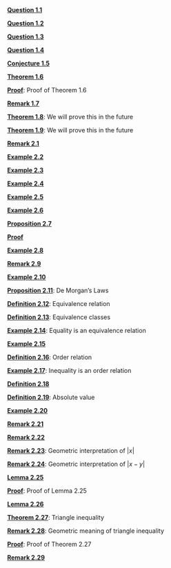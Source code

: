 \providecommand{\Pageref}[1]{\hfill p.\pageref{#1}}
 [**Question 1.1**](#Question-1)\Pageref{Question-1}

 [**Question 1.2**](#Question-2)\Pageref{Question-2}

 [**Question 1.3**](#Question-1.3)\Pageref{Question-1.3}

 [**Question 1.4**](#Question-1.4)\Pageref{Question-1.4}

 [**Conjecture 1.5**](#conj-line)\Pageref{conj-line}

 [**Theorem 1.6**](#theorem-root-2)\Pageref{theorem-root-2}

 [**Proof**](#proof-of-theorem): Proof of Theorem 1.6\Pageref{proof-of-theorem}

 [**Remark 1.7**](#Remark-1.7)\Pageref{Remark-1.7}

 [**Theorem 1.8**](#we-will-prove-this-in-the-future): We will prove this in the future\Pageref{we-will-prove-this-in-the-future}

 [**Theorem 1.9**](#we-will-prove-this-in-the-future-1): We will prove this in the future\Pageref{we-will-prove-this-in-the-future-1}

 [**Remark 2.1**](#Remark-2.1)\Pageref{Remark-2.1}

 [**Example 2.2**](#Example-2.2)\Pageref{Example-2.2}

 [**Example 2.3**](#Example-2.3)\Pageref{Example-2.3}

 [**Example 2.4**](#Example-2.4)\Pageref{Example-2.4}

 [**Example 2.5**](#Example-2.5)\Pageref{Example-2.5}

 [**Example 2.6**](#Example-2.6)\Pageref{Example-2.6}

 [**Proposition 2.7**](#Proposition-Equality-Sets)\Pageref{Proposition-Equality-Sets}

 [**Proof**](#Proof*-2.1)\Pageref{Proof*-2.1}

 [**Example 2.8**](#Example-2.8)\Pageref{Example-2.8}

 [**Remark 2.9**](#Remark-2.9)\Pageref{Remark-2.9}

 [**Example 2.10**](#Example-2.10)\Pageref{Example-2.10}

 [**Proposition 2.11**](#de-morgans-laws): De Morgan’s Laws\Pageref{de-morgans-laws}

 [**Definition 2.12**](#equivalence-relation-1): Equivalence relation\Pageref{equivalence-relation-1}

 [**Definition 2.13**](#equivalence-classes): Equivalence classes\Pageref{equivalence-classes}

 [**Example 2.14**](#equality-is-an-equivalence-relation): Equality is an equivalence relation\Pageref{equality-is-an-equivalence-relation}

 [**Example 2.15**](#Example-2.15)\Pageref{Example-2.15}

 [**Definition 2.16**](#order-relation-1): Order relation\Pageref{order-relation-1}

 [**Example 2.17**](#inequality-is-an-order-relation): Inequality is an order relation\Pageref{inequality-is-an-order-relation}

 [**Definition 2.18**](#Definition-2.18)\Pageref{Definition-2.18}

 [**Definition 2.19**](#absolute-value): Absolute value\Pageref{absolute-value}

 [**Example 2.20**](#Example-2.20)\Pageref{Example-2.20}

 [**Remark 2.21**](#Remark-2.21)\Pageref{Remark-2.21}

 [**Remark 2.22**](#rmk-absolute-value-sym)\Pageref{rmk-absolute-value-sym}

 [**Remark 2.23**](#geometric-interpretation-of-x): Geometric interpretation of $|x|$\Pageref{geometric-interpretation-of-x}

 [**Remark 2.24**](#geometric-interpretation-of-x-y): Geometric interpretation of $|x-y|$\Pageref{geometric-interpretation-of-x-y}

 [**Lemma 2.25**](#lemma-absolute-value)\Pageref{lemma-absolute-value}

 [**Proof**](#proof-of-lemma): Proof of Lemma 2.25\Pageref{proof-of-lemma}

 [**Lemma 2.26**](#Lemma-2.26)\Pageref{Lemma-2.26}

 [**Theorem 2.27**](#theorem-triangle-inequality): Triangle inequality\Pageref{theorem-triangle-inequality}

 [**Remark 2.28**](#geometric-meaning-of-triangle-inequality): Geometric meaning of triangle inequality\Pageref{geometric-meaning-of-triangle-inequality}

 [**Proof**](#proof-of-theorem-1): Proof of Theorem 2.27\Pageref{proof-of-theorem-1}

 [**Remark 2.29**](#Remark-2.29)\Pageref{Remark-2.29}
